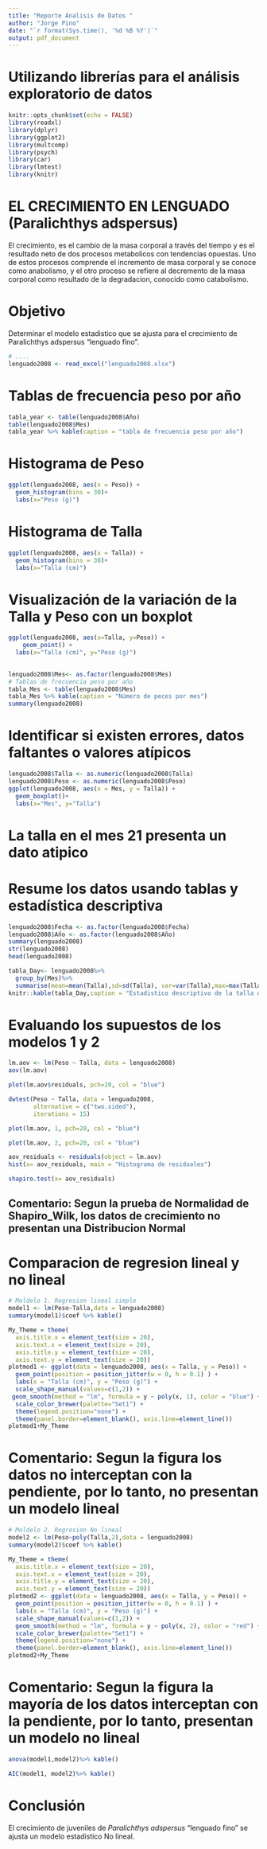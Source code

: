 ```yaml
---
title: "Reporte Analisis de Datos "
author: "Jorge Pino"
date: "`r format(Sys.time(), '%d %B %Y')`"
output: pdf_document
---
```


# Utilizando librerías para el análisis exploratorio de datos
```r
knitr::opts_chunk$set(echo = FALSE)
library(readxl)
library(dplyr)
library(ggplot2)
library(multcomp)
library(psych)
library(car)
library(lmtest)
library(knitr)
```

# EL CRECIMIENTO EN LENGUADO (Paralichthys adspersus)

El crecimiento, es el cambio de la masa corporal a través del tiempo y es el resultado neto de dos procesos metabolicos con tendencias opuestas. Uno de estos procesos comprende el incremento de masa corporal y se conoce como anabolismo, y el otro proceso se refiere al decremento de la masa corporal como resultado de la degradacion, conocido como catabolismo.

# Objetivo
Determinar el modelo estadistico que se ajusta para el crecimiento de Paralichthys adspersus "lenguado fino". 
```r
# ....
lenguado2008 <- read_excel("lenguado2008.xlsx")
```

# Tablas de frecuencia peso por año
```r
tabla_year <- table(lenguado2008$Año)
table(lenguado2008$Mes)
tabla_year %>% kable(caption = "tabla de frecuencia peso por año")
```

# Histograma de Peso
```r
ggplot(lenguado2008, aes(x = Peso)) +
  geom_histogram(bins = 30)+ 
  labs(x="Peso (g)")
```

# Histograma de Talla
```r
ggplot(lenguado2008, aes(x = Talla)) +
  geom_histogram(bins = 30)+
  labs(x="Talla (cm)")

```

# Visualización de la variación de la Talla y Peso con un boxplot
```r
ggplot(lenguado2008, aes(x=Talla, y=Peso)) +
    geom_point() +
  labs(x="Talla (cm)", y="Peso (g)")
  
```
```r
lenguado2008$Mes<- as.factor(lenguado2008$Mes)
# Tablas de frecuencia peso por año
tabla_Mes <- table(lenguado2008$Mes)
tabla_Mes %>% kable(caption = "Número de peces por mes")
summary(lenguado2008)
```

# Identificar si existen errores, datos faltantes o valores atípicos
```r
lenguado2008$Talla <- as.numeric(lenguado2008$Talla)
lenguado2008$Peso <- as.numeric(lenguado2008$Peso)
ggplot(lenguado2008, aes(x = Mes, y = Talla)) +
  geom_boxplot()+
  labs(x="Mes", y="Talla")
```
# La talla en el mes 21 presenta un dato atipico

# Resume los datos usando tablas y estadística descriptiva
```r
lenguado2008$Fecha <- as.factor(lenguado2008$Fecha)
lenguado2008$Año <- as.factor(lenguado2008$Año)
summary(lenguado2008)
str(lenguado2008)
head(lenguado2008)
```
```r
tabla_Day<- lenguado2008%>%
  group_by(Mes)%>%
  summarise(mean=mean(Talla),sd=sd(Talla), var=var(Talla),max=max(Talla),min=min(Talla), n=n())
knitr::kable(tabla_Day,caption = "Estadistico descriptivo de la talla del lenguado")
```
# Evaluando los supuestos de los modelos 1 y 2

```r
lm.aov <- lm(Peso ~ Talla, data = lenguado2008)
aov(lm.aov)
```


```r
plot(lm.aov$residuals, pch=20, col = "blue")
```
```r
dwtest(Peso ~ Talla, data = lenguado2008,
       alternative = c("two.sided"), 
       iterations = 15)
```

```r
plot(lm.aov, 1, pch=20, col = "blue")
```
```r
plot(lm.aov, 2, pch=20, col = "blue")
```
```r
aov_residuals <- residuals(object = lm.aov)
hist(x= aov_residuals, main = "Histograma de residuales")
```
```r
shapiro.test(x= aov_residuals)
```
## Comentario: Segun la prueba de Normalidad de Shapiro_Wilk, los datos de crecimiento no presentan una Distribucion Normal

# Comparacion de regresion lineal y no lineal
```r
# Moldelo 1. Regresion lineal simple
model1 <- lm(Peso~Talla,data = lenguado2008)
summary(model1)$coef %>% kable()

```


```r
My_Theme = theme(
  axis.title.x = element_text(size = 20),
  axis.text.x = element_text(size = 20),
  axis.title.y = element_text(size = 20),
  axis.text.y = element_text(size = 20))
plotmod1 <- ggplot(data = lenguado2008, aes(x = Talla, y = Peso)) +
  geom_point(position = position_jitter(w = 0, h = 0.1) ) +
  labs(x = "Talla (cm)", y = "Peso (g)") +
  scale_shape_manual(values=c(1,2)) +
 geom_smooth(method = "lm", formula = y ~ poly(x, 1), color = "blue") +
  scale_color_brewer(palette="Set1") + 
  theme(legend.position="none") +
  theme(panel.border=element_blank(), axis.line=element_line())
plotmod1+My_Theme
```
# Comentario: Segun la figura los datos no interceptan con la pendiente, por lo tanto, no presentan un modelo lineal
```r
# Moldelo 2. Regresion No lineal
model2 <- lm(Peso~poly(Talla,2),data = lenguado2008)
summary(model2)$coef %>% kable()

```

```r
My_Theme = theme(
  axis.title.x = element_text(size = 20),
  axis.text.x = element_text(size = 20),
  axis.title.y = element_text(size = 20),
  axis.text.y = element_text(size = 20))
plotmod2 <- ggplot(data = lenguado2008, aes(x = Talla, y = Peso)) +
  geom_point(position = position_jitter(w = 0, h = 0.1) ) +
  labs(x = "Talla (cm)", y = "Peso (g)") +
  scale_shape_manual(values=c(1,2)) +
  geom_smooth(method = "lm", formula = y ~ poly(x, 2), color = "red") +
  scale_color_brewer(palette="Set1") + 
  theme(legend.position="none") +
  theme(panel.border=element_blank(), axis.line=element_line())
plotmod2+My_Theme
```
# Comentario: Segun la figura la mayoría de los datos interceptan con la pendiente, por lo tanto, presentan un modelo no lineal

```r
anova(model1,model2)%>% kable()
```

```r
AIC(model1, model2)%>% kable()
```
# Conclusión

El crecimiento de juveniles de *Paralichthys adspersus* "lenguado fino" se ajusta un modelo estadistico No lineal.
